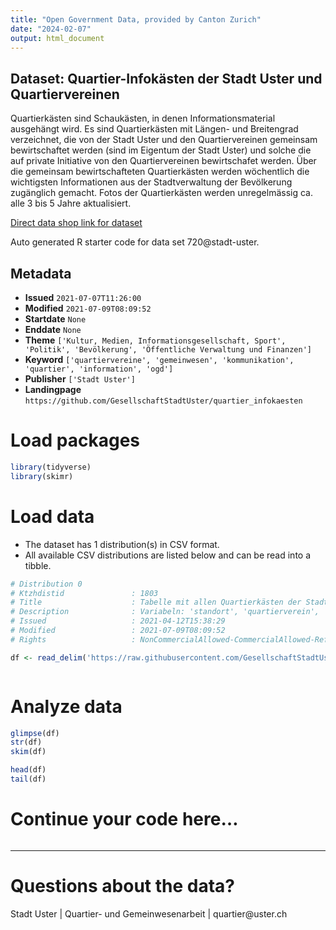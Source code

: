 ```yaml
---
title: "Open Government Data, provided by Canton Zurich"
date: "2024-02-07"
output: html_document
---
```


## Dataset: Quartier-Infokästen der Stadt Uster und Quartiervereinen

Quartierkästen sind Schaukästen, in denen Informationsmaterial ausgehängt wird. Es sind Quartierkästen mit Längen- und Breitengrad verzeichnet, die von der Stadt Uster und den Quartiervereinen gemeinsam bewirtschaftet werden (sind im Eigentum der Stadt Uster) und solche die auf private Initiative von den Quartiervereinen bewirtschafet werden. Über die gemeinsam bewirtschafteten Quartierkästen werden wöchentlich die wichtigsten Informationen aus der Stadtverwaltung der Bevölkerung zugänglich gemacht. Fotos der Quartierkästen werden unregelmässig ca. alle 3 bis 5 Jahre aktualisiert.

[Direct data shop link for dataset](https://www.zh.ch/de/politik-staat/statistik-daten/datenkatalog.html#/datasets/720@stadt-uster)

Auto generated R starter code for data set 720@stadt-uster.

## Metadata

- **Issued** `2021-07-07T11:26:00`
- **Modified** `2021-07-09T08:09:52`
- **Startdate** `None`
- **Enddate** `None`
- **Theme** `['Kultur, Medien, Informationsgesellschaft, Sport', 'Politik', 'Bevölkerung', 'Öffentliche Verwaltung und Finanzen']`
- **Keyword** `['quartiervereine', 'gemeinwesen', 'kommunikation', 'quartier', 'information', 'ogd']`
- **Publisher** `['Stadt Uster']`
- **Landingpage** `https://github.com/GesellschaftStadtUster/quartier_infokaesten`


# Load packages

```r

library(tidyverse)
library(skimr)

```

# Load data

-   The dataset has 1 distribution(s) in CSV format.
-   All available CSV distributions are listed below and can be read into a tibble.

```r

# Distribution 0
# Ktzhdistid               : 1803
# Title                    : Tabelle mit allen Quartierkästen der Stadt Uster und Quartiervereinen
# Description              : Variabeln: 'standort', 'quartierverein', 'besitzer' = 'stadt' oder 'quartierverein', 'lat' = Breitengrad, 'lng' = Längengrad, 'bild_kasten' = URL zum Foto des Quartierkastens, 'link_google-streetview' = URL zum Foto des Quartierkastens auf Google Streetview.
# Issued                   : 2021-04-12T15:38:29
# Modified                 : 2021-07-09T08:09:52
# Rights                   : NonCommercialAllowed-CommercialAllowed-ReferenceRequired

df <- read_delim('https://raw.githubusercontent.com/GesellschaftStadtUster/quartier_infokaesten/main/liste_quartierinfokaesten.csv')



```

# Analyze data

```r

glimpse(df)
str(df)
skim(df)

head(df)
tail(df)

```

# Continue your code here...

```r

```

------------------------------------------------------------------------

# Questions about the data?

Stadt Uster | Quartier- und Gemeinwesenarbeit | quartier@uster.ch
